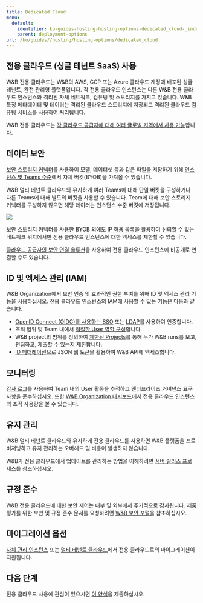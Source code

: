 ```yaml
---
title: Dedicated Cloud
menu:
  default:
    identifier: ko-guides-hosting-hosting-options-dedicated_cloud-_index
    parent: deployment-options
url: /ko/guides//hosting/hosting-options/dedicated_cloud
---
```


## 전용 클라우드 (싱글 테넌트 SaaS) 사용

W&B 전용 클라우드는 W&B의 AWS, GCP 또는 Azure 클라우드 계정에 배포된 싱글 테넌트, 완전 관리형 플랫폼입니다. 각 전용 클라우드 인스턴스는 다른 W&B 전용 클라우드 인스턴스와 격리된 자체 네트워크, 컴퓨팅 및 스토리지를 가지고 있습니다. W&B 특정 메타데이터 및 데이터는 격리된 클라우드 스토리지에 저장되고 격리된 클라우드 컴퓨팅 서비스를 사용하여 처리됩니다.

W&B 전용 클라우드는 [각 클라우드 공급자에 대해 여러 글로벌 지역에서 사용 가능](/ko/./dedicated_regions)합니다.

## 데이터 보안

[보안 스토리지 커넥터](/ko/guides/hosting/data-security/secure-storage-connector)를 사용하여 모델, 데이터셋 등과 같은 파일을 저장하기 위해 [인스턴스 및 Teams 수준](/ko/guides/hosting/data-security/secure-storage-connector#configuration-options)에서 자체 버킷(BYOB)을 가져올 수 있습니다.

W&B 멀티 테넌트 클라우드와 유사하게 여러 Teams에 대해 단일 버킷을 구성하거나 다른 Teams에 대해 별도의 버킷을 사용할 수 있습니다. Team에 대해 보안 스토리지 커넥터를 구성하지 않으면 해당 데이터는 인스턴스 수준 버킷에 저장됩니다.

<Frame>
    <img src="/images/hosting/dedicated_cloud_arch.png"  />
</Frame>

보안 스토리지 커넥터를 사용한 BYOB 외에도 [IP 허용 목록](/ko/guides/hosting/data-security/ip-allowlisting)을 활용하여 신뢰할 수 있는 네트워크 위치에서만 전용 클라우드 인스턴스에 대한 엑세스를 제한할 수 있습니다.

[클라우드 공급자의 보안 연결 솔루션](/ko/guides/hosting/data-security/private-connectivity)을 사용하여 전용 클라우드 인스턴스에 비공개로 연결할 수도 있습니다.

## ID 및 엑세스 관리 (IAM)

W&B Organization에서 보안 인증 및 효과적인 권한 부여를 위해 ID 및 엑세스 관리 기능을 사용하십시오. 전용 클라우드 인스턴스의 IAM에 사용할 수 있는 기능은 다음과 같습니다.

* [OpenID Connect (OIDC)를 사용하는 SSO](/ko/guides/hosting/iam/authentication/sso) 또는 [LDAP](/ko/guides/hosting/iam/authentication/ldap)를 사용하여 인증합니다.
* 조직 범위 및 Team 내에서 [적절한 User 역할 구성](/ko/guides/hosting/iam/access-management/manage-organization#assign-or-update-a-users-role)합니다.
* W&B project의 범위를 정의하여 [제한된 Projects](/ko/guides/hosting/iam/access-management/restricted-projects)를 통해 누가 W&B runs를 보고, 편집하고, 제출할 수 있는지 제한합니다.
* [ID 페더레이션](/ko/guides/hosting/iam/authentication/identity_federation)으로 JSON 웹 토큰을 활용하여 W&B API에 엑세스합니다.

## 모니터링

[감사 로그](/ko/guides/hosting/monitoring-usage/audit-logging)를 사용하여 Team 내의 User 활동을 추적하고 엔터프라이즈 거버넌스 요구 사항을 준수하십시오. 또한 [W&B Organization 대시보드](/ko/guides/hosting/monitoring-usage/org_dashboard)에서 전용 클라우드 인스턴스의 조직 사용량을 볼 수 있습니다.

## 유지 관리

W&B 멀티 테넌트 클라우드와 유사하게 전용 클라우드를 사용하면 W&B 플랫폼을 프로비저닝하고 유지 관리하는 오버헤드 및 비용이 발생하지 않습니다.

W&B가 전용 클라우드에서 업데이트를 관리하는 방법을 이해하려면 [서버 릴리스 프로세스](/ko/guides/hosting/hosting-options/self-managed/server-upgrade-process)를 참조하십시오.

## 규정 준수

W&B 전용 클라우드에 대한 보안 제어는 내부 및 외부에서 주기적으로 감사됩니다. 제품 평가를 위한 보안 및 규정 준수 문서를 요청하려면 [W&B 보안 포털](https://security.wandb.ai/)을 참조하십시오.

## 마이그레이션 옵션

[자체 관리 인스턴스](/ko/guides/hosting/hosting-options/self-managed/) 또는 [멀티 테넌트 클라우드](/ko/../saas_cloud)에서 전용 클라우드로의 마이그레이션이 지원됩니다.

## 다음 단계

전용 클라우드 사용에 관심이 있으시면 [이 양식](https://wandb.ai/site/for-enterprise/dedicated-saas-trial)을 제출하십시오.
